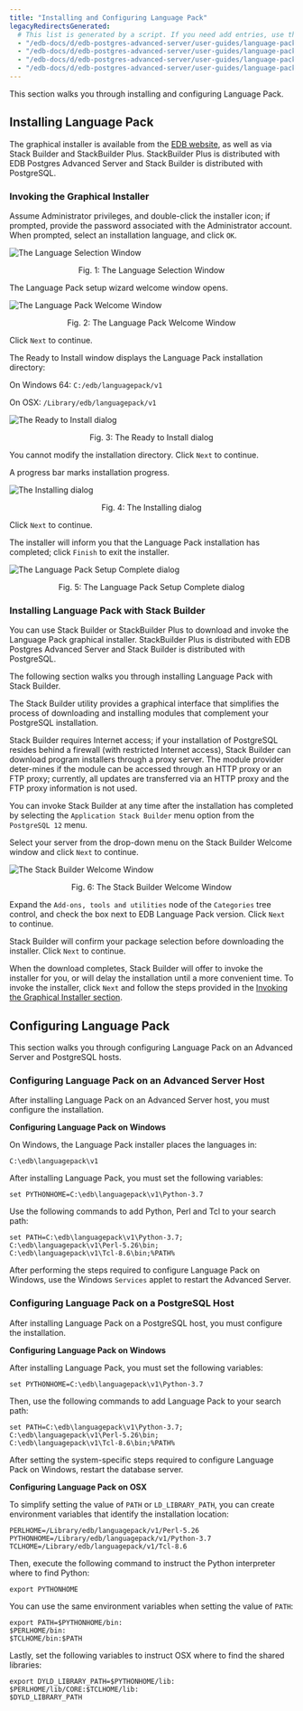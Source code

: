 ```yaml
---
title: "Installing and Configuring Language Pack"
legacyRedirectsGenerated:
  # This list is generated by a script. If you need add entries, use the `legacyRedirects` key.
  - "/edb-docs/d/edb-postgres-advanced-server/user-guides/language-pack-guide/12/EDB_Postgres_Language_Pack_Guide.1.09.html"
  - "/edb-docs/d/edb-postgres-advanced-server/user-guides/language-pack-guide/12/EDB_Postgres_Language_Pack_Guide.1.05.html"
  - "/edb-docs/d/edb-postgres-advanced-server/user-guides/language-pack-guide/12/EDB_Postgres_Language_Pack_Guide.1.08.html"
  - "/edb-docs/d/edb-postgres-advanced-server/user-guides/language-pack-guide/12/EDB_Postgres_Language_Pack_Guide.1.06.html"
---
```


<div id="installing_language_pack" class="registered_link"></div>

This section walks you through installing and configuring Language Pack.

## Installing Language Pack

The graphical installer is available from the [EDB website](https://www.enterprisedb.com/software-downloads-postgres), as well as via Stack Builder and StackBuilder Plus. StackBuilder Plus is distributed with EDB Postgres Advanced Server and Stack Builder is distributed with PostgreSQL.

<div id="invoking_the_graphical_installer" class="registered_link"></div>

### Invoking the Graphical Installer

Assume Administrator privileges, and double-click the installer icon; if prompted, provide the password associated with the Administrator account. When prompted, select an installation language, and click `OK`.

![The Language Selection Window](images/language1.png)

<div style="text-align: center"> Fig. 1: The Language Selection Window </div>

The Language Pack setup wizard welcome window opens.

![The Language Pack Welcome Window](images/Welcome.png)

<div style="text-align: center"> Fig. 2: The Language Pack Welcome Window </div>

Click `Next` to continue.

The Ready to Install window displays the Language Pack installation directory:

 On Windows 64: `C:/edb/languagepack/v1`

 On OSX: `/Library/edb/languagepack/v1`

![The Ready to Install dialog](images/ready_to_install_1.png)

<div style="text-align: center"> Fig. 3: The Ready to Install dialog </div>

You cannot modify the installation directory. Click `Next` to continue.

A progress bar marks installation progress.

![The Installing dialog](images/the_installing_dialog1.png)

<div style="text-align: center"> Fig. 4: The Installing dialog </div>

Click `Next` to continue.

The installer will inform you that the Language Pack installation has completed; click `Finish` to exit the installer.

![The Language Pack Setup Complete dialog](images/completed.png)

<div style="text-align: center"> Fig. 5: The Language Pack Setup Complete dialog </div>

### Installing Language Pack with Stack Builder

You can use Stack Builder or StackBuilder Plus to download and invoke the Language Pack graphical installer. StackBuilder Plus is distributed with EDB Postgres Advanced Server and Stack Builder is distributed with PostgreSQL.

The following section walks you through installing Language Pack with Stack Builder.

The Stack Builder utility provides a graphical interface that simplifies the process of downloading and installing modules that complement your PostgreSQL installation.

Stack Builder requires Internet access; if your installation of PostgreSQL resides behind a firewall (with restricted Internet access), Stack Builder can download program installers through a proxy server. The module provider deter-mines if the module can be accessed through an HTTP proxy or an FTP proxy; currently, all updates are transferred via an HTTP proxy and the FTP proxy information is not used.

You can invoke Stack Builder at any time after the installation has completed by selecting the `Application Stack Builder` menu option from the `PostgreSQL 12` menu.

Select your server from the drop-down menu on the Stack Builder Welcome window and click `Next` to continue.

![The Stack Builder Welcome Window](images/stackbuilder.png)

<div style="text-align: center"> Fig. 6: The Stack Builder Welcome Window </div>

Expand the `Add-ons, tools and utilities` node of the `Categories` tree control, and check the box next to EDB Language Pack version. Click `Next` to continue.

Stack Builder will confirm your package selection before downloading the installer. Click `Next` to continue.

When the download completes, Stack Builder will offer to invoke the installer for you, or will delay the installation until a more convenient time. To invoke the installer, click `Next` and follow the steps provided in the [Invoking the Graphical Installer section](#invoking-the-graphical-installer).

## Configuring Language Pack

This section walks you through configuring Language Pack on an Advanced Server and PostgreSQL hosts.

### Configuring Language Pack on an Advanced Server Host

After installing Language Pack on an Advanced Server host, you must configure the installation.

**Configuring Language Pack on Windows**

On Windows, the Language Pack installer places the languages in:

`C:\edb\languagepack\v1`

After installing Language Pack, you must set the following variables:

`set PYTHONHOME=C:\edb\languagepack\v1\Python-3.7`

Use the following commands to add Python, Perl and Tcl to your search path:

```text
set PATH=C:\edb\languagepack\v1\Python-3.7;
C:\edb\languagepack\v1\Perl-5.26\bin;
C:\edb\languagepack\v1\Tcl-8.6\bin;%PATH%
```

After performing the steps required to configure Language Pack on Windows, use the Windows `Services` applet to restart the Advanced Server.

### Configuring Language Pack on a PostgreSQL Host

After installing Language Pack on a PostgreSQL host, you must configure the installation.

**Configuring Language Pack on Windows**

After installing Language Pack, you must set the following variables:

`set PYTHONHOME=C:\edb\languagepack\v1\Python-3.7`

Then, use the following commands to add Language Pack to your search path:

```text
set PATH=C:\edb\languagepack\v1\Python-3.7;
C:\edb\languagepack\v1\Perl-5.26\bin;
C:\edb\languagepack\v1\Tcl-8.6\bin;%PATH%
```

After setting the system-specific steps required to configure Language Pack on Windows, restart the database server.

**Configuring Language Pack on OSX**

To simplify setting the value of `PATH` or `LD_LIBRARY_PATH`, you can create environment variables that identify the installation location:

```text
PERLHOME=/Library/edb/languagepack/v1/Perl-5.26
PYTHONHOME=/Library/edb/languagepack/v1/Python-3.7
TCLHOME=/Library/edb/languagepack/v1/Tcl-8.6
```

Then, execute the following command to instruct the Python interpreter where to find Python:

`export PYTHONHOME`

You can use the same environment variables when setting the value of `PATH`:

```text
export PATH=$PYTHONHOME/bin:
$PERLHOME/bin:
$TCLHOME/bin:$PATH
```

Lastly, set the following variables to instruct OSX where to find the shared libraries:

```text
export DYLD_LIBRARY_PATH=$PYTHONHOME/lib:
$PERLHOME/lib/CORE:$TCLHOME/lib:
$DYLD_LIBRARY_PATH
```
